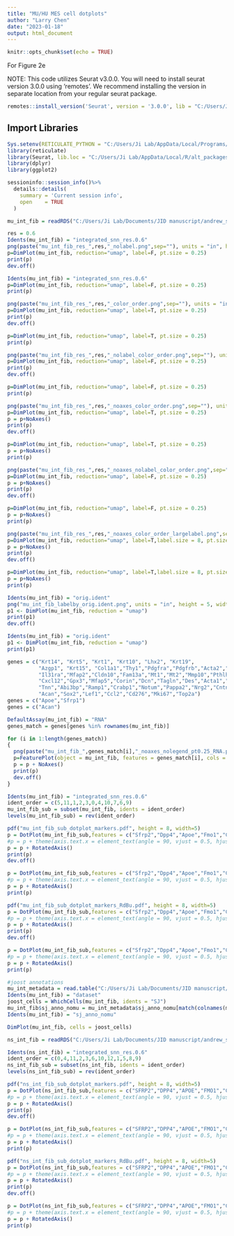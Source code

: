 ```yaml
---
title: "MU/HU MES cell dotplots"
author: "Larry Chen"
date: "2023-01-18"
output: html_document
---
```


```r
knitr::opts_chunk$set(echo = TRUE)
```

For Figure 2e

NOTE: This code utilizes Seurat v3.0.0. You will need to install seurat version 3.0.0 using 'remotes'. We recommend installing the version in separate location from your regular seurat package.

```r
remotes::install_version('Seurat', version = '3.0.0', lib = "C:/Users/Ji Lab/AppData/Local/R/alt_packages" )
```

## Import Libraries

```r
Sys.setenv(RETICULATE_PYTHON = "C:/Users/Ji Lab/AppData/Local/Programs/Python/Python310")
library(reticulate)
library(Seurat, lib.loc = "C:/Users/Ji Lab/AppData/Local/R/alt_packages")
library(dplyr)
library(ggplot2)
```

```r
sessioninfo::session_info()%>%
  details::details(
    summary = 'Current session info',
    open    = TRUE
  )
```

```r
mu_int_fib = readRDS("C:/Users/Ji Lab/Documents/JID manuscript/andrew_scripts/orig_obj/mu_int/mes/mu_int_fib.Rds")
```

```r
res = 0.6
Idents(mu_int_fib) = "integrated_snn_res.0.6"
png(paste("mu_int_fib_res_",res,"_nolabel.png",sep=""), units = "in", height = 5, width = 6, res=300)
p=DimPlot(mu_int_fib, reduction="umap", label=F, pt.size = 0.25)
print(p)
dev.off()
```

```r
Idents(mu_int_fib) = "integrated_snn_res.0.6"
p=DimPlot(mu_int_fib, reduction="umap", label=F, pt.size = 0.25)
print(p)
```

```r
png(paste("mu_int_fib_res_",res,"_color_order.png",sep=""), units = "in", height = 5, width = 6, res=300)
p=DimPlot(mu_int_fib, reduction="umap", label=T, pt.size = 0.25)
print(p)
dev.off()
```

```r
p=DimPlot(mu_int_fib, reduction="umap", label=T, pt.size = 0.25)
print(p)
```

```r
png(paste("mu_int_fib_res_",res,"_nolabel_color_order.png",sep=""), units = "in", height = 5, width = 6, res=300)
p=DimPlot(mu_int_fib, reduction="umap", label=F, pt.size = 0.25)
print(p)
dev.off()
```

```r
p=DimPlot(mu_int_fib, reduction="umap", label=F, pt.size = 0.25)
print(p)
```

```r
png(paste("mu_int_fib_res_",res,"_noaxes_color_order.png",sep=""), units = "in", height = 5, width = 6, res=300)
p=DimPlot(mu_int_fib, reduction="umap", label=T, pt.size = 0.25)
p = p+NoAxes()
print(p)
dev.off()
```

```r
p=DimPlot(mu_int_fib, reduction="umap", label=T, pt.size = 0.25)
p = p+NoAxes()
print(p)
```

```r
png(paste("mu_int_fib_res_",res,"_noaxes_nolabel_color_order.png",sep=""), units = "in", height = 5, width = 6, res=300)
p=DimPlot(mu_int_fib, reduction="umap", label=F, pt.size = 0.25)
p = p+NoAxes()
print(p)
dev.off()
```

```r
p=DimPlot(mu_int_fib, reduction="umap", label=F, pt.size = 0.25)
p = p+NoAxes()
print(p)
```

```r
png(paste("mu_int_fib_res_",res,"_noaxes_color_order_largelabel.png",sep=""), units = "in", height = 5, width = 6, res=300)
p=DimPlot(mu_int_fib, reduction="umap", label=T,label.size = 8, pt.size = 0.25)
p = p+NoAxes()
print(p)
dev.off()
```

```r
p=DimPlot(mu_int_fib, reduction="umap", label=T,label.size = 8, pt.size = 0.25)
p = p+NoAxes()
print(p)
```

```r
Idents(mu_int_fib) = "orig.ident"
png("mu_int_fib_labelby_orig.ident.png", units = "in", height = 5, width = 6, res=300)
p1 <- DimPlot(mu_int_fib, reduction = "umap")
print(p1)
dev.off()
```

```r
Idents(mu_int_fib) = "orig.ident"
p1 <- DimPlot(mu_int_fib, reduction = "umap")
print(p1)
```

```r
genes = c("Krt14", "Krt5", "Krt1", "Krt10", "Lhx2", "Krt19", 
          "Azgp1", "Krt15", "Col1a1","Thy1","Pdgfra","Pdgfrb","Acta2","Mcam","Myh9","Sparc","Lum",
          "Il31ra","Mfap2","Cldn10","Fam13a","Mt1","Mt2","Mmp10","Pthlh","Tnc","Mdk","Lgals1",
          "Cxcl12","Gpx3","Mfap5","Corin","Dcn","Tagln","Des","Acta1","Sfrp2","Cd34",
          "Tnn","Abi3bp","Ramp1","Crabp1","Notum","Pappa2","Nrg2","Cntn1","Grem2","Mylk",
          "Acan","Sox2","Lef1","Ccl2","Cd276","Mki67","Top2a")
genes = c("Apoe","Sfrp1")
genes = c("Acan")

DefaultAssay(mu_int_fib) = "RNA"
genes_match = genes[genes %in% rownames(mu_int_fib)]

for (i in 1:length(genes_match))
{
  png(paste("mu_int_fib_",genes_match[i],"_noaxes_nolegend_pt0.25_RNA.png",sep=""), units = "in", height = 5, width = 5, res=300)
  p=FeaturePlot(object = mu_int_fib, features = genes_match[i], cols = c("lightgrey", "blue"), pt.size = 0.25, order=T)
  p = p + NoAxes()
  print(p)
  dev.off()
}
```

```r
Idents(mu_int_fib) = "integrated_snn_res.0.6"
ident_order = c(5,11,1,2,3,0,4,10,7,6,9)
mu_int_fib_sub = subset(mu_int_fib, idents = ident_order)
levels(mu_int_fib_sub) = rev(ident_order)
```

```r
pdf("mu_int_fib_sub_dotplot_markers.pdf", height = 8, width=5)
p = DotPlot(mu_int_fib_sub,features = c("Sfrp2","Dpp4","Apoe","Fmo1","Ccl19","Sfrp4","Sfrp1","Col11a1","Acan","Crabp1","Rgs5","Acta2","Des"))
#p = p + theme(axis.text.x = element_text(angle = 90, vjust = 0.5, hjust=1))
p = p + RotatedAxis()
print(p)
dev.off()
```

```r
p = DotPlot(mu_int_fib_sub,features = c("Sfrp2","Dpp4","Apoe","Fmo1","Ccl19","Sfrp4","Sfrp1","Col11a1","Acan","Crabp1","Rgs5","Acta2","Des"))
#p = p + theme(axis.text.x = element_text(angle = 90, vjust = 0.5, hjust=1))
p = p + RotatedAxis()
print(p)
```

```r
pdf("mu_int_fib_sub_dotplot_markers_RdBu.pdf", height = 8, width=5)
p = DotPlot(mu_int_fib_sub,features = c("Sfrp2","Dpp4","Apoe","Fmo1","Ccl19","Sfrp4","Sfrp1","Col11a1","Acan","Crabp1","Rgs5","Acta2","Des"), cols = "RdBu")
#p = p + theme(axis.text.x = element_text(angle = 90, vjust = 0.5, hjust=1))
p = p + RotatedAxis()
print(p)
dev.off()
```

```r
p = DotPlot(mu_int_fib_sub,features = c("Sfrp2","Dpp4","Apoe","Fmo1","Ccl19","Sfrp4","Sfrp1","Col11a1","Acan","Crabp1","Rgs5","Acta2","Des"), cols = "RdBu")
#p = p + theme(axis.text.x = element_text(angle = 90, vjust = 0.5, hjust=1))
p = p + RotatedAxis()
print(p)
```

```r
#joost annotations
mu_int_metadata = read.table("C:/Users/Ji Lab/Documents/JID manuscript/andrew_scripts/orig_obj/mu_int/mu_int_metadata.txt", sep="\t",row.names=1,header=T,stringsAsFactors = F)
Idents(mu_int_fib) = "dataset"
joost_cells = WhichCells(mu_int_fib, idents = "SJ")
mu_int_fib$sj_anno_nomu = mu_int_metadata$sj_anno_nomu[match(colnames(mu_int_fib),rownames(mu_int_metadata))]
Idents(mu_int_fib) = "sj_anno_nomu"
```

```r
DimPlot(mu_int_fib, cells = joost_cells)
```

```r
ns_int_fib = readRDS("C:/Users/Ji Lab/Documents/JID manuscript/andrew_scripts/orig_obj/ns_int_fib.Rds")
```

```r
Idents(ns_int_fib) = "integrated_snn_res.0.6"
ident_order = c(0,4,11,2,3,6,10,12,1,5,8,9)
ns_int_fib_sub = subset(ns_int_fib, idents = ident_order)
levels(ns_int_fib_sub) = rev(ident_order)
```

```r
pdf("ns_int_fib_sub_dotplot_markers.pdf", height = 8, width=5)
p = DotPlot(ns_int_fib_sub,features = c("SFRP2","DPP4","APOE","FMO1","CCL19","SFRP4","SFRP1","COL11A1","ACAN","CRABP1","RGS5","ACTA2","DES"))
#p = p + theme(axis.text.x = element_text(angle = 90, vjust = 0.5, hjust=1))
p = p + RotatedAxis()
print(p)
dev.off()
```

```r
p = DotPlot(ns_int_fib_sub,features = c("SFRP2","DPP4","APOE","FMO1","CCL19","SFRP4","SFRP1","COL11A1","ACAN","CRABP1","RGS5","ACTA2","DES"))
#p = p + theme(axis.text.x = element_text(angle = 90, vjust = 0.5, hjust=1))
p = p + RotatedAxis()
print(p)
```

```r
pdf("ns_int_fib_sub_dotplot_markers_RdBu.pdf", height = 8, width=5)
p = DotPlot(ns_int_fib_sub,features = c("SFRP2","DPP4","APOE","FMO1","CCL19","SFRP4","SFRP1","COL11A1","ACAN","CRABP1","RGS5","ACTA2","DES"), cols = "RdBu")
#p = p + theme(axis.text.x = element_text(angle = 90, vjust = 0.5, hjust=1))
p = p + RotatedAxis()
print(p)
dev.off()
```

```r
p = DotPlot(ns_int_fib_sub,features = c("SFRP2","DPP4","APOE","FMO1","CCL19","SFRP4","SFRP1","COL11A1","ACAN","CRABP1","RGS5","ACTA2","DES"), cols = "RdBu")
#p = p + theme(axis.text.x = element_text(angle = 90, vjust = 0.5, hjust=1))
p = p + RotatedAxis()
print(p)
```
